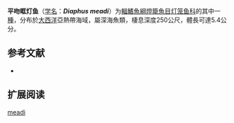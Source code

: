 {{Speciesbox
| name = 平吻眶灯鱼
| status = NE
| status_system = IUCN3.1
| image = 
| genus = Diaphus
| species = meadi
| authority = [[Nafpaktitis|Nafpaktitis]], 1978
| synonyms = 
}}

'''平吻眶灯鱼'''（[[学名|学名]]：'''''Diaphus meadi'''''）为[[輻鰭魚綱|輻鰭魚綱]][[燈籠魚目|燈籠魚目]][[灯笼鱼科|灯笼鱼科]]的其中一[[種|種]]，分布於[[大西洋|大西洋]]亞熱帶海域，屬深海魚類，棲息深度250公尺，體長可達5.4公分。

== 参考文献 ==
{{refbegin}}
*{{FishBase_species|genus=Diaphus|species=meadi|year=2012|month=1}}
{{refend}}

==扩展阅读==
{{refbegin}}
{{Wikispecies-inline|Diaphus meadi|平吻眶灯鱼}}
{{refend}}
{{Taxonbar|from=Q2672647}}

[[Category:眶灯鱼属|meadi]]


{{灯笼鱼目小作品}}